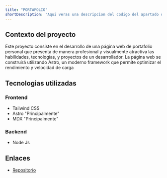 ```yaml
---
title: "PORTAFOLIO"
shortDescription: "Aqui veras una descripcion del codigo del apartado que estas situado horita."
---
```


## Contexto del proyecto
Este proyecto consiste en el desarrollo de una página web de portafolio personal que presenta de 
manera profesional y visualmente atractiva las habilidades, tecnologías, y proyectos de un desarrollador.
La página web se construirá utilizando Astro, un moderno framework que permite optimizar el rendimiento y 
velocidad de carga
## Tecnologias utilizadas

### Frontend
- Tailwind CSS
- Astro "Principalmente"
- MDX "Principalmente"
### Backend
- Node Js


## Enlaces

- [Repositorio](https://github.com)